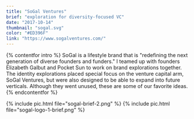 ```yaml
---
title: "SoGal Ventures"
brief: "exploration for diversity-focused VC"
date: "2017-10-14"
thumbnail: "sogal.svg"
color: "#ED396F"
link: "https://www.sogalventures.com/"
---
```

{% contentfor intro %}
SoGal is a lifestyle brand that is "redefining the next generation of diverse founders and funders." I teamed up with founders Elizabeth Galbut and Pocket Sun to work on brand explorations together. The identity explorations placed special focus on the venture capital arm, SoGal Ventures, but were also designed to be able to expand into future verticals. Although they went unused, these are some of our favorite ideas.
{% endcontentfor %}

{% include pic.html file="sogal-brief-2.png" %}
{% include pic.html file="sogal-logo-1-brief.png" %}
